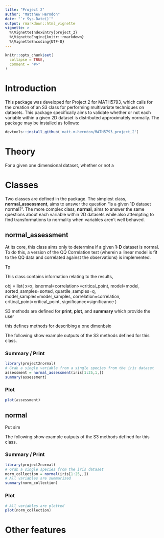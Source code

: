 ```yaml
---
title: "Project 2"
author: "Matthew Herndon"
date: "`r Sys.Date()`"
output: rmarkdown::html_vignette
vignette: >
  %\VignetteIndexEntry{project_2}
  %\VignetteEngine{knitr::rmarkdown}
  %\VignetteEncoding{UTF-8}
---
```


```r
knitr::opts_chunk$set(
  collapse = TRUE,
  comment = "#>"
)
```

# Introduction

This package was developed for Project 2 for MATH5793, which calls for the creation of an S3 class for performing multivariate techniques on datasets. This package specifically aims to validate whether or not each variable within a given 2D dataset is distributed approximately normally. The package may be installed as follows:

```r
devtools::install_github('matt-m-herndon/MATH5793_project_2')
```

# Theory

For a given one dimensional dataset, whether or not a 


# Classes

Two classes are defined in the package. The simplest class, **normal_assessment**, aims to answer the question "is a given 1D dataset normal?". The more complex class, **normal**, aims to answer the same questions about each variable within 2D datasets while also attempting to find transformations to normality when variables aren't well behaved. 

## normal_assessment

At its core, this class aims only to determine if a given **1-D** dataset is normal. To do this, a version of the QQ Correlation test (wherein a linear model is fit to the QQ data and correlated against the observations) is implemented.

Tp

This class contains information relating to the results,  

  obj = list(
    x=x,
    isnormal=correlation>=critical_point,
    model=model,
    sorted_samples=sorted,
    quartile_samples=q,
    model_samples=model_samples,
    correlation=correlation,
    critical_point=critical_point,
    significance=significance
  )
  
S3 methods are defined for **print**, **plot**, and **summary** which provide the user   

this defines methods for describing a one dimenbsio


The following show example outputs of the S3 methods defined for this class.

### Summary / Print

```r
library(project2normal)
# Grab a single variable from a single species from the iris dataset
assessment = normal_assessment(iris[1:25,1,])
summary(assessment)
```

### Plot

```r
plot(assessment)
```


## normal

Put sim

The following show example outputs of the S3 methods defined for this class.

### Summary / Print

```r
library(project2normal)
# Grab a single species from the iris dataset
norm_collection = normal(iris[1:25,,])
# All variables are summarized
summary(norm_collection)
```

### Plot

```r
# All variables are plotted
plot(norm_collection)
```

# Other features


